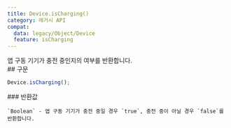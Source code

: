 ```yaml
---
title: Device.isCharging()
category: 레거시 API
compat:
  data: legacy/Object/Device
  feature: isCharging
---
```


<Section>
  앱 구동 기기가 충전 중인지의 여부를 반환합니다.
</Section>
<Section>
  ## 구문

  ~~~js
  Device.isCharging();
  ~~~

  <Section>
    ### 반환값

    `Boolean` - 앱 구동 기기가 충전 중일 경우 `true`, 충전 중이 아닐 경우 `false`를 반환합니다.
  </Section>
</Section>